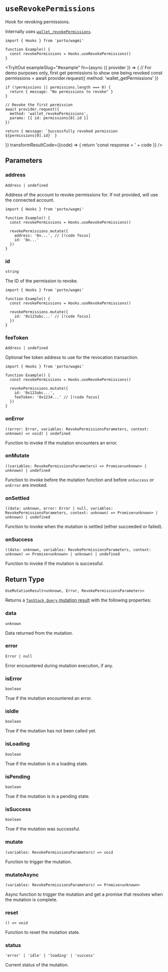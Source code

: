 
# `useRevokePermissions`

Hook for revoking permissions.

Internally uses [`wallet_revokePermissions`](/sdk/rpc/wallet_revokePermissions).

```tsx
import { Hooks } from 'porto/wagmi'

function Example() {
  const revokePermissions = Hooks.useRevokePermissions()
}
```

<TryItOut
  exampleSlug="#example"
  fn={async ({ provider }) => {
    // For demo purposes only, first get permissions to show one being revoked
    const permissions = await provider.request({
      method: 'wallet_getPermissions'
    })

    if (!permissions || permissions.length === 0) {
      return { message: "No permissions to revoke" }
    }

    // Revoke the first permission
    await provider.request({
      method: 'wallet_revokePermissions',
      params: [{ id: permissions[0].id }]
    })

    return { message: `Successfully revoked permission ${permissions[0].id}` }
  }}
  transformResultCode={(code) => {
    return 'const response = ' + code
  }}
/>

## Parameters

### address

`Address | undefined`

Address of the account to revoke permissions for. If not provided, will use the connected account.

```tsx
import { Hooks } from 'porto/wagmi'

function Example() {
  const revokePermissions = Hooks.useRevokePermissions()
  
  revokePermissions.mutate({
    address: '0x...', // [!code focus]
    id: '0x...'
  })
}
```

### id

`string`

The ID of the permission to revoke.

```tsx
import { Hooks } from 'porto/wagmi'

function Example() {
  const revokePermissions = Hooks.useRevokePermissions()
  
  revokePermissions.mutate({
    id: '0x123abc...' // [!code focus]
  })
}
```

### feeToken

`Address | undefined`

Optional fee token address to use for the revocation transaction.

```tsx
import { Hooks } from 'porto/wagmi'

function Example() {
  const revokePermissions = Hooks.useRevokePermissions()
  
  revokePermissions.mutate({
    id: '0x123abc...',
    feeToken: '0x1234...' // [!code focus]
  })
}
```

### onError

`((error: Error, variables: RevokePermissionsParameters, context: unknown) => void) | undefined`

Function to invoke if the mutation encounters an error.

### onMutate

`((variables: RevokePermissionsParameters) => Promise<unknown> | unknown) | undefined`

Function to invoke before the mutation function and before `onSuccess` or `onError` are invoked.

### onSettled

`((data: unknown, error: Error | null, variables: RevokePermissionsParameters, context: unknown) => Promise<unknown> | unknown) | undefined`

Function to invoke when the mutation is settled (either succeeded or failed).

### onSuccess

`((data: unknown, variables: RevokePermissionsParameters, context: unknown) => Promise<unknown> | unknown) | undefined`

Function to invoke if the mutation is successful.

## Return Type

```tsx
UseMutationResult<unknown, Error, RevokePermissionsParameters>
```

Returns a [`TanStack Query` mutation result](https://tanstack.com/query/latest/docs/react/reference/useMutation) with the following properties:

### data

`unknown`

Data returned from the mutation.

### error

`Error | null`

Error encountered during mutation execution, if any.

### isError

`boolean`

True if the mutation encountered an error.

### isIdle

`boolean`

True if the mutation has not been called yet.

### isLoading

`boolean`

True if the mutation is in a loading state.

### isPending

`boolean`

True if the mutation is in a pending state.

### isSuccess

`boolean`

True if the mutation was successful.

### mutate

`(variables: RevokePermissionsParameters) => void`

Function to trigger the mutation.

### mutateAsync

`(variables: RevokePermissionsParameters) => Promise<unknown>`

Async function to trigger the mutation and get a promise that resolves when the mutation is complete.

### reset

`() => void`

Function to reset the mutation state.

### status

`'error' | 'idle' | 'loading' | 'success'`

Current status of the mutation.
